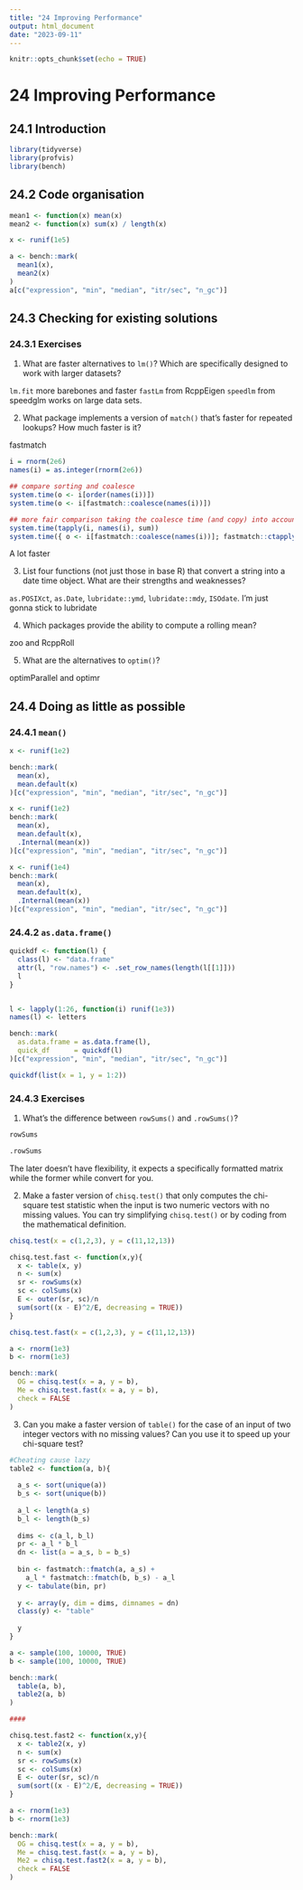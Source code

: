 ```yaml
---
title: "24 Improving Performance"
output: html_document
date: "2023-09-11"
---
```


```r
knitr::opts_chunk$set(echo = TRUE)
```

# 24 Improving Performance
## 24.1 Introduction

```r
library(tidyverse)
library(profvis)
library(bench)
```

## 24.2 Code organisation

```r
mean1 <- function(x) mean(x)
mean2 <- function(x) sum(x) / length(x)

x <- runif(1e5)

a <- bench::mark(
  mean1(x),
  mean2(x)
)
a[c("expression", "min", "median", "itr/sec", "n_gc")]
```

## 24.3 Checking for existing solutions

### 24.3.1 Exercises

1. What are faster alternatives to `lm()`? Which are specifically designed to work with larger datasets?

`lm.fit` more barebones and faster
`fastLm` from RcppEigen
`speedlm` from speedglm works on large data sets.


2. What package implements a version of `match()` that’s faster for repeated lookups? How much faster is it?

fastmatch

```r
i = rnorm(2e6)
names(i) = as.integer(rnorm(2e6))
```

```r
## compare sorting and coalesce
system.time(o <- i[order(names(i))])
system.time(o <- i[fastmatch::coalesce(names(i))])
```

```r
## more fair comparison taking the coalesce time (and copy) into account
system.time(tapply(i, names(i), sum))
system.time({ o <- i[fastmatch::coalesce(names(i))]; fastmatch::ctapply(o, names(o), sum) })
```

A lot faster

3. List four functions (not just those in base R) that convert a string into a date time object. What are their strengths and weaknesses?

`as.POSIXct`, `as.Date`, `lubridate::ymd`, `lubridate::mdy`, `ISOdate`. I'm just gonna stick to lubridate


4. Which packages provide the ability to compute a rolling mean?

zoo and RcppRoll

5. What are the alternatives to `optim()`?

optimParallel and optimr

## 24.4 Doing as little as possible
### 24.4.1 `mean()`

```r
x <- runif(1e2)

bench::mark(
  mean(x),
  mean.default(x)
)[c("expression", "min", "median", "itr/sec", "n_gc")]
```

```r
x <- runif(1e2)
bench::mark(
  mean(x),
  mean.default(x),
  .Internal(mean(x))
)[c("expression", "min", "median", "itr/sec", "n_gc")]
```

```r
x <- runif(1e4)
bench::mark(
  mean(x),
  mean.default(x),
  .Internal(mean(x))
)[c("expression", "min", "median", "itr/sec", "n_gc")]
```

### 24.4.2 `as.data.frame()`

```r
quickdf <- function(l) {
  class(l) <- "data.frame"
  attr(l, "row.names") <- .set_row_names(length(l[[1]]))
  l
}


l <- lapply(1:26, function(i) runif(1e3))
names(l) <- letters

bench::mark(
  as.data.frame = as.data.frame(l),
  quick_df      = quickdf(l)
)[c("expression", "min", "median", "itr/sec", "n_gc")]
```

```r
quickdf(list(x = 1, y = 1:2))
```

### 24.4.3 Exercises

1. What’s the difference between `rowSums()` and `.rowSums()`?

```r
rowSums
```

```r
.rowSums
```

The later doesn't have flexibility, it expects a specifically formatted matrix while the former while convert for you.

2. Make a faster version of `chisq.test()` that only computes the chi-square test statistic when the input is two numeric vectors with no missing values. You can try simplifying `chisq.test()` or by coding from the mathematical definition.

```r
chisq.test(x = c(1,2,3), y = c(11,12,13))

chisq.test.fast <- function(x,y){
  x <- table(x, y)
  n <- sum(x)
  sr <- rowSums(x)
  sc <- colSums(x)
  E <- outer(sr, sc)/n
  sum(sort((x - E)^2/E, decreasing = TRUE))
}

chisq.test.fast(x = c(1,2,3), y = c(11,12,13))

a <- rnorm(1e3)
b <- rnorm(1e3)

bench::mark(
  OG = chisq.test(x = a, y = b),
  Me = chisq.test.fast(x = a, y = b),
  check = FALSE
)
```

3. Can you make a faster version of `table()` for the case of an input of two integer vectors with no missing values? Can you use it to speed up your chi-square test?

```r
#Cheating cause lazy
table2 <- function(a, b){
  
  a_s <- sort(unique(a))
  b_s <- sort(unique(b))
  
  a_l <- length(a_s)
  b_l <- length(b_s)
  
  dims <- c(a_l, b_l)
  pr <- a_l * b_l
  dn <- list(a = a_s, b = b_s)
  
  bin <- fastmatch::fmatch(a, a_s) +
    a_l * fastmatch::fmatch(b, b_s) - a_l
  y <- tabulate(bin, pr)
  
  y <- array(y, dim = dims, dimnames = dn)
  class(y) <- "table"
  
  y
}

a <- sample(100, 10000, TRUE)
b <- sample(100, 10000, TRUE)

bench::mark(
  table(a, b),
  table2(a, b)
)

####

chisq.test.fast2 <- function(x,y){
  x <- table2(x, y)
  n <- sum(x)
  sr <- rowSums(x)
  sc <- colSums(x)
  E <- outer(sr, sc)/n
  sum(sort((x - E)^2/E, decreasing = TRUE))
}

a <- rnorm(1e3)
b <- rnorm(1e3)

bench::mark(
  OG = chisq.test(x = a, y = b),
  Me = chisq.test.fast(x = a, y = b),
  Me2 = chisq.test.fast2(x = a, y = b),
  check = FALSE
)
```


